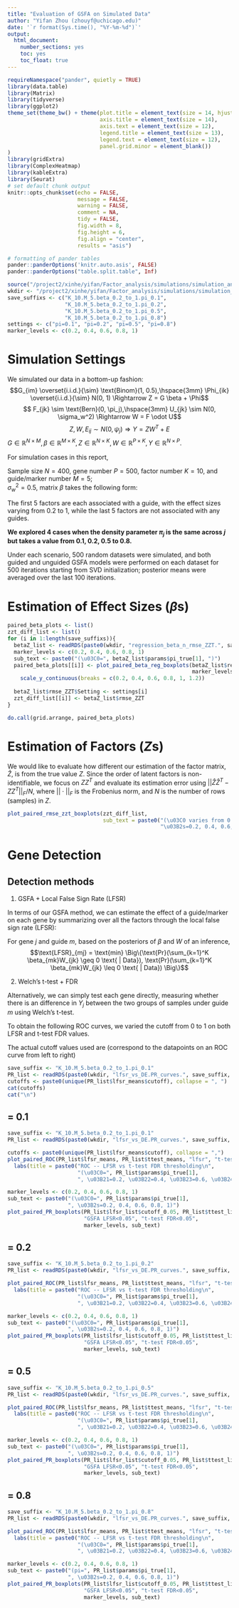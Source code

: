 ```yaml
---
title: "Evaluation of GSFA on Simulated Data"
author: "Yifan Zhou (zhouyf@uchicago.edu)"
date: '`r format(Sys.time(), "%Y-%m-%d")`'
output:
  html_document:
    number_sections: yes
    toc: yes
    toc_float: true
---
```


```r
requireNamespace("pander", quietly = TRUE)
library(data.table)
library(Matrix)
library(tidyverse)
library(ggplot2)
theme_set(theme_bw() + theme(plot.title = element_text(size = 14, hjust = 0.5),
                             axis.title = element_text(size = 14),
                             axis.text = element_text(size = 12),
                             legend.title = element_text(size = 13),
                             legend.text = element_text(size = 12),
                             panel.grid.minor = element_blank())
)
library(gridExtra)
library(ComplexHeatmap)
library(kableExtra)
library(Seurat)
# set default chunk output
knitr::opts_chunk$set(echo = FALSE,
                      message = FALSE,
                      warning = FALSE,
                      comment = NA,
                      tidy = FALSE,
                      fig.width = 8,
                      fig.height = 6,
                      fig.align = "center",
                      results = "asis")

# formatting of pander tables
pander::panderOptions('knitr.auto.asis', FALSE)
pander::panderOptions("table.split.table", Inf)
```

```r
source("/project2/xinhe/yifan/Factor_analysis/simulations/simulation_analytics.R")
wkdir <- "/project2/xinhe/yifan/Factor_analysis/simulations/simulation_results/multi_factors_n_markers/"
save_suffixs <- c("K_10.M_5.beta_0.2_to_1.pi_0.1",
                  "K_10.M_5.beta_0.2_to_1.pi_0.2",
                  "K_10.M_5.beta_0.2_to_1.pi_0.5",
                  "K_10.M_5.beta_0.2_to_1.pi_0.8")
settings <- c("pi=0.1", "pi=0.2", "pi=0.5", "pi=0.8")
marker_levels <- c(0.2, 0.4, 0.6, 0.8, 1)
```

# Simulation Settings

We simulated our data in a bottom-up fashion:
$$G_{im} \overset{i.i.d.}{\sim} \text{Binom}(1, 0.5),\hspace{3mm} \Phi_{ik} \overset{i.i.d.}{\sim} N(0, 1) \Rightarrow Z = G \beta + \Phi$$
$$ F_{jk} \sim \text{Bern}(0, \pi_j),\hspace{3mm}  U_{jk} \sim N(0, \sigma_w^2) \Rightarrow W = F \odot U$$
$$Z, W, E_{ij} \sim N(0,\psi_j) \Rightarrow Y = ZW^T+E$$
$G \in \mathbb{R}^{N \times M}, \beta \in \mathbb{R}^{M \times K}, Z \in \mathbb{R}^{N \times K}, W \in \mathbb{R}^{P \times K}, Y \in \mathbb{R}^{N \times P}.$

For simulation cases in this report,

Sample size $N = 400$, gene number $P = 500$, factor number $K = 10$, and guide/marker number $M = 5$;    
$\sigma_w^2 = 0.5$, matrix $\beta$ takes the following form:

\begin{pmatrix}
0.2 & 0 & 0 & 0 & 0 & 0 & 0 & 0 & 0 & 0 \\
0 & 0.4 & 0 & 0 & 0 & 0 & 0 & 0 & 0 & 0 \\
0 & 0 & 0.6 & 0 & 0 & 0 & 0 & 0 & 0 & 0 \\
0 & 0 & 0 & 0.8 & 0 & 0 & 0 & 0 & 0 & 0 \\
0 & 0 & 0 & 0 & 1 & 0 & 0 & 0 & 0 & 0 \\
\end{pmatrix}

The first 5 factors are each associated with a guide, with the effect sizes varying from 0.2 to 1, while the last 5 factors are not associated with any guides.

**We explored 4 cases when the density parameter $\pi_j$ is the same across $j$ but takes a value from 0.1, 0.2, 0.5 to 0.8.**

Under each scenario, 500 random datasets were simulated, and both guided and unguided GSFA models were performed on each dataset for 500 iterations starting from SVD initialization; posterior means were averaged over the last 100 iterations. 

# Estimation of Effect Sizes ($\beta$s)

```r
paired_beta_plots <- list()
zzt_diff_list <- list()
for (i in 1:length(save_suffixs)){
  betaZ_list <- readRDS(paste0(wkdir, "regression_beta_n_rmse_ZZT.", save_suffixs[i], ".rds"))
  marker_levels <- c(0.2, 0.4, 0.6, 0.8, 1)
  sub_text <- paste0("(\u03C0=", betaZ_list$params$pi_true[1], ")")
  paired_beta_plots[[i]] <- plot_paired_beta_reg_boxplots(betaZ_list$regression_stats,
                                                          marker_levels, sub_text) +
    scale_y_continuous(breaks = c(0.2, 0.4, 0.6, 0.8, 1, 1.2))
  
  betaZ_list$rmse_ZZT$Setting <- settings[i]
  zzt_diff_list[[i]] <- betaZ_list$rmse_ZZT
}
```

```r
do.call(grid.arrange, paired_beta_plots)
```

# Estimation of Factors ($Z$s)

We would like to evaluate how different our estimation of the factor matrix, $\hat{Z}$, is from the true value $Z$. Since the order of latent factors is non-identifiable, we focus on $ZZ^T$ and evaluate its estimation error using  $||\hat{Z}\hat{Z}^T - ZZ^T||_F/N$, where $||\cdot||_F$ is the Frobenius norm, and $N$ is the number of rows (samples) in $Z$.

```r
plot_paired_rmse_zzt_boxplots(zzt_diff_list,
                              sub_text = paste0("(\u03C0 varies from 0.1 to 0.8, ",
                                                "\u03B2s=0.2, 0.4, 0.6, 0.8, 1)"))
```

# Gene Detection

## Detection methods

1.  GSFA + Local False Sign Rate (LFSR)

In terms of our GSFA method, we can estimate the effect of a guide/marker on each gene by summarizing over all the factors through the local false sign rate (LFSR):

For gene $j$ and guide $m$, based on the posteriors of $\beta$ and $W$ of an inference,
$$\text{LFSR}_{mj} = \text{min} \Big\{\text{Pr}(\sum_{k=1}^K \beta_{mk}W_{jk} \geq 0 \text{ | Data}), \text{Pr}(\sum_{k=1}^K \beta_{mk}W_{jk} \leq 0 \text{ | Data}) \Big\}$$

2.  Welch's t-test + FDR

Alternatively, we can simply test each gene directly, measuring whether there is an difference in $Y_j$ between the two groups of samples under guide $m$ using Welch's t-test.

To obtain the following ROC curves, we varied the cutoff from 0 to 1 on both LFSR and t-test FDR values.

The actual cutoff values used are (correspond to the datapoints on an ROC curve from left to right)

```r
save_suffix <- "K_10.M_5.beta_0.2_to_1.pi_0.1"
PR_list <- readRDS(paste0(wkdir, "lfsr_vs_DE.PR_curves.", save_suffix, ".rds"))
cutoffs <- paste0(unique(PR_list$lfsr_means$cutoff), collapse = ", ")
cat(cutoffs)
cat("\n")
```

## \pi = 0.1
```r
save_suffix <- "K_10.M_5.beta_0.2_to_1.pi_0.1"
PR_list <- readRDS(paste0(wkdir, "lfsr_vs_DE.PR_curves.", save_suffix, ".rds"))

cutoffs <- paste0(unique(PR_list$lfsr_means$cutoff), collapse = ",")
plot_paired_ROC(PR_list$lfsr_means, PR_list$ttest_means, "lfsr", "t-test") +
  labs(title = paste0("ROC -- LFSR vs t-test FDR thresholding\n",
                      "(\u03C0=", PR_list$params$pi_true[1],
                      ", \u03B21=0.2, \u03B22=0.4, \u03B23=0.6, \u03B24=0.8, \u03B25=1)"))
```

```r
marker_levels <- c(0.2, 0.4, 0.6, 0.8, 1)
sub_text <- paste0("(\u03C0=", PR_list$params$pi_true[1],
                   ", \u03B2s=0.2, 0.4, 0.6, 0.8, 1)")
plot_paired_PR_boxplots(PR_list$lfsr_list$cutoff_0.05, PR_list$ttest_list$cutoff_0.05,
                        "GSFA LFSR<0.05", "t-test FDR<0.05",
                        marker_levels, sub_text)
```

## \pi = 0.2
```r
save_suffix <- "K_10.M_5.beta_0.2_to_1.pi_0.2"
PR_list <- readRDS(paste0(wkdir, "lfsr_vs_DE.PR_curves.", save_suffix, ".rds"))

plot_paired_ROC(PR_list$lfsr_means, PR_list$ttest_means, "lfsr", "t-test") +
  labs(title = paste0("ROC -- LFSR vs t-test FDR thresholding\n",
                      "(\u03C0=", PR_list$params$pi_true[1],
                      ", \u03B21=0.2, \u03B22=0.4, \u03B23=0.6, \u03B24=0.8, \u03B25=1)"))
```

```r
marker_levels <- c(0.2, 0.4, 0.6, 0.8, 1)
sub_text <- paste0("(\u03C0=", PR_list$params$pi_true[1],
                   ", \u03B2s=0.2, 0.4, 0.6, 0.8, 1)")
plot_paired_PR_boxplots(PR_list$lfsr_list$cutoff_0.05, PR_list$ttest_list$cutoff_0.05,
                        "GSFA LFSR<0.05", "t-test FDR<0.05",
                        marker_levels, sub_text)
```

## \pi = 0.5
```r
save_suffix <- "K_10.M_5.beta_0.2_to_1.pi_0.5"
PR_list <- readRDS(paste0(wkdir, "lfsr_vs_DE.PR_curves.", save_suffix, ".rds"))

plot_paired_ROC(PR_list$lfsr_means, PR_list$ttest_means, "lfsr", "t-test") +
  labs(title = paste0("ROC -- LFSR vs t-test FDR thresholding\n",
                      "(\u03C0=", PR_list$params$pi_true[1],
                      ", \u03B21=0.2, \u03B22=0.4, \u03B23=0.6, \u03B24=0.8, \u03B25=1)"))
```

```r
marker_levels <- c(0.2, 0.4, 0.6, 0.8, 1)
sub_text <- paste0("(\u03C0=", PR_list$params$pi_true[1],
                   ", \u03B2s=0.2, 0.4, 0.6, 0.8, 1)")
plot_paired_PR_boxplots(PR_list$lfsr_list$cutoff_0.05, PR_list$ttest_list$cutoff_0.05,
                        "GSFA LFSR<0.05", "t-test FDR<0.05",
                        marker_levels, sub_text)
```

## \pi = 0.8
```r
save_suffix <- "K_10.M_5.beta_0.2_to_1.pi_0.8"
PR_list <- readRDS(paste0(wkdir, "lfsr_vs_DE.PR_curves.", save_suffix, ".rds"))

plot_paired_ROC(PR_list$lfsr_means, PR_list$ttest_means, "lfsr", "t-test") +
  labs(title = paste0("ROC -- LFSR vs t-test FDR thresholding\n",
                      "(\u03C0=", PR_list$params$pi_true[1],
                      ", \u03B21=0.2, \u03B22=0.4, \u03B23=0.6, \u03B24=0.8, \u03B25=1)"))
```

```r
marker_levels <- c(0.2, 0.4, 0.6, 0.8, 1)
sub_text <- paste0("(pi=", PR_list$params$pi_true[1],
                   ", \u03B2s=0.2, 0.4, 0.6, 0.8, 1)")
plot_paired_PR_boxplots(PR_list$lfsr_list$cutoff_0.05, PR_list$ttest_list$cutoff_0.05,
                        "GSFA LFSR<0.05", "t-test FDR<0.05",
                        marker_levels, sub_text)
```

